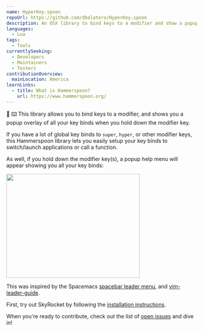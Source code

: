 ```yaml
---
name: HyperKey.spoon
repoUrl: https://github.com/dbalatero/HyperKey.spoon
description: An OSX library to bind keys to a modifier and show a popup overlay of all key bindings
languages:
  - Lua
tags:
  - Tools
currentlySeeking:
  - Developers
  - Maintainers
  - Testers
contributionOverview:
  mainLocation: America
learnLinks:
  - title: What is Hammerspoon?
    url: https://www.hammerspoon.org/
---
```


<Overview>

:milky_way: :keyboard: This library allows you to bind keys to a modifier, and shows you a popup overlay of all your key binds when you hold down the modifier key.

If you have a lot of global key binds to `super`, `hyper`, or other modifier keys, this Hammerspoon library lets you easily setup your key binds to switch/launch applications or call a function.

As well, if you hold down the modifier key(s), a popup help menu will appear showing you all your key binds:

<img
  src="https://github.com/dbalatero/HyperKey.spoon/raw/master/images/screenshot.png"
  width="353"
  height="275"
/>

This was inspired by the Spacemacs [spacebar leader menu](https://www.spacemacs.org/doc/QUICK_START.html#the-leader-keys), and [vim-leader-guide](https://github.com/hecal3/vim-leader-guide).

</Overview>

<Contributing>

First, try out SkyRocket by following the [installation instructions](https://github.com/dbalatero/HyperKey.spoon#installation).

When you're ready to contribute, check out the list of [open issues](https://github.com/dbalatero/HyperKey.spoon/issues) and dive in!

</Contributing>

